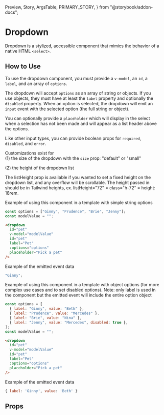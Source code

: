   Preview,
  Story,
  ArgsTable,
  PRIMARY_STORY,
} from "@storybook/addon-docs";

# Dropdown

Dropdown is a stylized, accessible component that mimics the behavior of a native HTML `<select>`.

<Preview>
  <Story id="components-dropdown--with-object-options" />
</Preview>

## How to Use

To use the dropdown component, you must provide a `v-model`, an `id`, a `label`, and an array of `options`.

The dropdown will accept `options` as an array of string or objects. If you use objects, they must have at least the `label` property and optionally the `disabled` property. When an option is selected, the dropdown will emit an `input` event with the selected option (the full string or object).

You can optionally provide a `placeholder` which will display in the select when a selection has not been made and will appear as a list header above the options.

Like other input types, you can provide boolean props for `required`, `disabled`, and `error`.

Customizations exist for<br />
(1) the size of the dropdown with the `size` prop: "default" or "small"<br />

(2) the height of the dropdown list

The listHeight prop is available if you wanted to set a fixed height on the dropdown list, and any overflow will be scrollable. The height passed in should be in Tailwind heights, ex. listHeight="72" = class="h-72" = height: 18rem.

Example of using this component in a template with simple string options

```js
const options = ["Ginny", "Prudence", "Brie", "Jenny"];
const modelValue = "";
```

```html
<dropdown
  id="pet"
  v-model="modelValue"
  id="pet"
  label="Pet"
  :options="options"
  placeholder="Pick a pet"
/>
```

Example of the emitted event data

```js
"Ginny";

```

Example of using this component in a template with object options (for more complex use cases and to set disabled options).
Note: only label is used in the component but the emitted event will include the entire option object

```js
const options = [
  { label: "Ginny", value: "Beth" },
  { label: "Prudence", value: "Mercedes" },
  { label: "Brie", value: "Nina" },
  { label: "Jenny", value: "Mercedes", disabled: true },
];
const modelValue = "";
```

```html
<dropdown
  id="pet"
  v-model="modelValue"
  id="pet"
  label="Pet"
  :options="options"
  placeholder="Pick a pet"
/>
```

Example of the emitted event data

```js
{ label: 'Ginny', value: 'Beth' }
```

## Props

<ArgsTable story={PRIMARY_STORY} />
